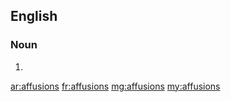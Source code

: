 ==English==

===Noun===
{{head|en|plural}}

# {{plural of|affusion|lang=en}}

[[ar:affusions]]
[[fr:affusions]]
[[mg:affusions]]
[[my:affusions]]
